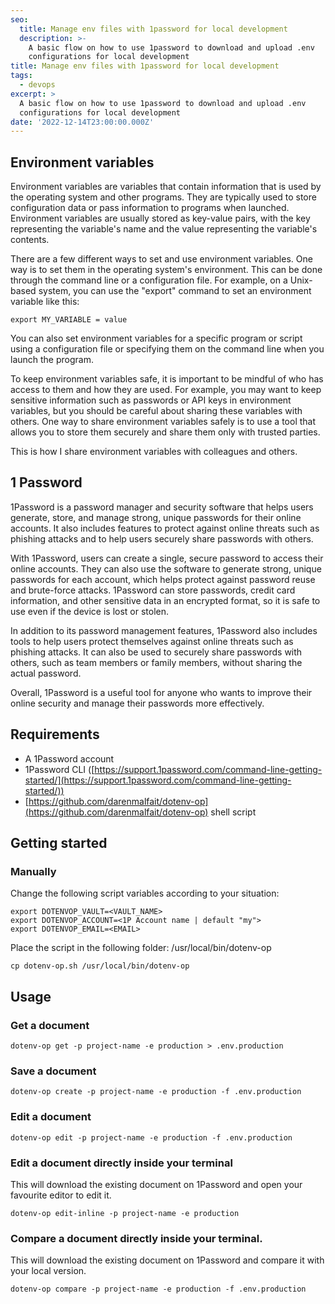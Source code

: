 ```yaml
---
seo:
  title: Manage env files with 1password for local development
  description: >-
    A basic flow on how to use 1password to download and upload .env
    configurations for local development
title: Manage env files with 1password for local development
tags:
  - devops
excerpt: >
  A basic flow on how to use 1password to download and upload .env
  configurations for local development
date: '2022-12-14T23:00:00.000Z'
---
```


## Environment variables

Environment variables are variables that contain information that is used by the
operating system and other programs. They are typically used to store
configuration data or pass information to programs when launched. Environment
variables are usually stored as key-value pairs, with the key representing the
variable's name and the value representing the variable's contents.

There are a few different ways to set and use environment variables. One way is
to set them in the operating system's environment. This can be done through the
command line or a configuration file. For example, on a Unix-based system, you
can use the "export" command to set an environment variable like this:

```shell
export MY_VARIABLE = value
```

You can also set environment variables for a specific program or script using a
configuration file or specifying them on the command line when you launch the
program.

To keep environment variables safe, it is important to be mindful of who has
access to them and how they are used. For example, you may want to keep
sensitive information such as passwords or API keys in environment variables,
but you should be careful about sharing these variables with others. One way to
share environment variables safely is to use a tool that allows you to store
them securely and share them only with trusted parties.&#x20;

This is how I share environment variables with colleagues and others.

## 1 Password

1Password is a password manager and security software that helps users generate,
store, and manage strong, unique passwords for their online accounts. It also
includes features to protect against online threats such as phishing attacks and
to help users securely share passwords with others.

With 1Password, users can create a single, secure password to access their
online accounts. They can also use the software to generate strong, unique
passwords for each account, which helps protect against password reuse and
brute-force attacks. 1Password can store passwords, credit card information, and
other sensitive data in an encrypted format, so it is safe to use even if the
device is lost or stolen.

In addition to its password management features, 1Password also includes tools
to help users protect themselves against online threats such as phishing
attacks. It can also be used to securely share passwords with others, such as
team members or family members, without sharing the actual password.

Overall, 1Password is a useful tool for anyone who wants to improve their online
security and manage their passwords more effectively.

## Requirements

- A 1Password account
- 1Password CLI
  ([https://support.1password.com/command-line-getting-started/](https://support.1password.com/command-line-getting-started/))
- [https://github.com/darenmalfait/dotenv-op](https://github.com/darenmalfait/dotenv-op)
  shell script

## Getting started

### Manually

Change the following script variables according to your situation:

```shell
export DOTENVOP_VAULT=<VAULT_NAME>
export DOTENVOP_ACCOUNT=<1P Account name | default "my">
export DOTENVOP_EMAIL=<EMAIL>
```

Place the script in the following folder: /usr/local/bin/dotenv-op

```shell
cp dotenv-op.sh /usr/local/bin/dotenv-op
```

## Usage

### Get a document

```shell
dotenv-op get -p project-name -e production > .env.production
```

### Save a document

```shell
dotenv-op create -p project-name -e production -f .env.production
```

### Edit a document

```shell
dotenv-op edit -p project-name -e production -f .env.production
```

### Edit a document directly inside your terminal

This will download the existing document on 1Password and open your favourite
editor to edit it.

```shell
dotenv-op edit-inline -p project-name -e production
```

### Compare a document directly inside your terminal.

This will download the existing document on 1Password and compare it with your
local version.

```shell
dotenv-op compare -p project-name -e production -f .env.production
```
